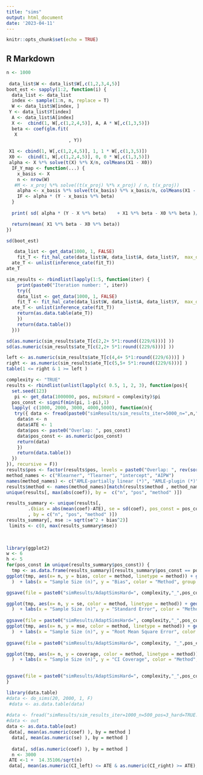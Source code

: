 ```yaml
---
title: "sims"
output: html_document
date: '2023-04-11'
---
```


```r
knitr::opts_chunk$set(echo = TRUE)
```

## R Markdown
 

```r
n <- 1000
 
 data_list$W <- data_list$W[,c(1,2,3,4,5)]
boot_est <- sapply(1:2, function(i) {
  data_list <- data_list
  index <- sample(1:n, n, replace = T)
  W <- data_list$W[index, ]
 Y <- data_list$Y[index]
  A <- data_list$A[index]
  X <-  cbind(1, W[,c(1,2,4,5)], A, A * W[,c(1,3,5)])
  beta <- coef(glm.fit(
   X
                       , Y))
 
 X1 <- cbind(1, W[,c(1,2,4,5)], 1, 1 * W[,c(1,3,5)])
 X0 <-  cbind(1, W[,c(1,2,4,5)], 0, 0 * W[,c(1,3,5)])
 alpha <- X %*% solve(t(X) %*% X/n, colMeans(X1 - X0))
  IF_Y_map <- function(...) {
    x_basis <- X
    n <- nrow(W)
   #M <- x_proj %*% solve((t(x_proj) %*% x_proj) / n, t(x_proj))
    alpha <- x_basis %*% solve(t(x_basis) %*% x_basis/n, colMeans(X1 - X0)  )
    IF <- alpha * (Y - x_basis %*% beta)
  }
 
  print( sd( alpha * (Y - X %*% beta)    + X1 %*% beta - X0 %*% beta )/sqrt(n))

  return(mean( X1 %*% beta - X0 %*% beta))
})

sd(boot_est)
```

```r
 
 
   data_list <- get_data(1000, 1, FALSE)
    fit_T <- fit_hal_cate(data_list$W, data_list$A, data_list$Y,  max_degree = 1, num_knots = 1, smoothness_orders = 1,max_degree_cate =1, num_knots_cate = 1, smoothness_orders_cate = 1,    screen_variables = TRUE, fit_control = list(parallel = TRUE))
  ate_T <- unlist(inference_cate(fit_T))
ate_T

```


```r
sim_results <- rbindlist(lapply(1:5, function(iter) {
    print(paste0("Iteration number: ", iter))
    try({
    data_list <- get_data(1000, 1, FALSE)
    fit_T <- fit_hal_cate(data_list$W, data_list$A, data_list$Y,  max_degree = 1, num_knots = 1, smoothness_orders = 1,max_degree_cate =1, num_knots_cate = 1, smoothness_orders_cate = 1,    screen_variables = TRUE, fit_control = list(parallel = TRUE))
  ate_T <- unlist(inference_cate(fit_T))
    return(as.data.table(ate_T))
    })
    return(data.table())
  }))

```

```r
sd(as.numeric(sim_results$ate_T[c(2,2+ 5*1:round((229/6)))] ))
sd(as.numeric(sim_results$ate_T[c(2,2+ 5*1:round((229/6)))] ))

left <- as.numeric(sim_results$ate_T[c(4,4+ 5*1:round((229/6)))] )
right <- as.numeric(sim_results$ate_T[c(5,5+ 5*1:round((229/6)))] )
table(1 <= right & 1 >= left )
```

 

```r
 
complexity <- "TRUE"
results <- rbindlist(unlist(lapply(c( 0.5, 1, 2, 3), function(pos){
  set.seed(123)
   pi <- get_data(1000000, pos, muIsHard = complexity)$pi
  pos_const <- signif(min(pi, 1-pi),1)
  lapply( c(1000, 2000, 3000, 4000,5000), function(n){
   try({ data <- fread(paste0("simResults/sim_results_iter=5000_n=",n,"_pos=", pos, "_hard=", complexity, ".csv"))
    data$n <- n
    data$ATE <- 1
    data$pos <- paste0("Overlap: ", pos_const)
    data$pos_const <- as.numeric(pos_const)
    return(data)
    })
    return(data.table())
  })
}), recursive = F))
results$pos <- factor(results$pos, levels = paste0("Overlap: ", rev(sort(unique(results$pos_const)))))
method_names <- c("Rlearner", "Tlearner", "intercept", "AIPW")
names(method_names) <- c("AMLE-partially linear (*)", "AMLE-plugin (*)", "intercept", "AIPW")
results$method <- names(method_names)[match(results$method , method_names)]
unique(results[, max(abs(coef)), by =  c("n", "pos", "method" )])

results_summary <- unique(results[, 
        .(bias = abs(mean(coef)-ATE), se = sd(coef), pos_const = pos_const[1], coverage =  mean(CI_left <= ATE & CI_right >= ATE))
        , by = c("n", "pos", "method" )])
results_summary[, mse := sqrt(se^2 + bias^2)]
 limits <- c(0, max(results_summary$mse))

 
 
library(ggplot2)
w <- 6
h <- 5
for(pos_const in unique(results_summary$pos_const)) {
  tmp <- as.data.frame(results_summary)[results_summary$pos_const == pos_const,]
ggplot(tmp, aes(x= n, y = bias, color = method, linetype = method)) + geom_line() + facet_wrap(~pos, ncol =1)  + theme_bw() + theme(axis.text.x = element_text(angle = 45, hjust = 1, vjust = 0.5), legend.position = "none",   legend.box = "horizontal" 
  )  + labs(x = "Sample Size (n)", y = "Bias", color = "Method", group = "Method", linetype = "Method") +  scale_y_continuous( limits = limits) 

ggsave(file = paste0("simResults/AdaptSimsHard=", complexity,"_",pos_const, "Bias.pdf") , width = w, height = h)

ggplot(tmp, aes(x= n, y = se, color = method, linetype = method)) + geom_line() + facet_wrap(~pos, ncol =1) + theme_bw()  + theme(axis.text.x = element_text(angle = 45, hjust = 1, vjust = 0.5), legend.position = "none",   legend.box = "horizontal" 
  )  + labs(x = "Sample Size (n)", y = "Standard Error", color = "Method", group = "Method", linetype = "Method") +  scale_y_continuous( limits = limits)
 
ggsave(file = paste0("simResults/AdaptSimsHard=", complexity,"_",pos_const, "SE.pdf"), width = w, height = h)
ggplot(tmp, aes(x= n, y = mse, color = method, linetype = method)) + geom_line() + facet_wrap(~pos, ncol =1) + theme_bw()  + theme(axis.text.x = element_text(angle = 45, hjust = 1, vjust = 0.5), legend.position = "none",   legend.box = "horizontal" 
  )  + labs(x = "Sample Size (n)", y = "Root Mean Square Error", color = "Method", group = "Method", linetype = "Method") +  scale_y_continuous( limits = limits)
 
ggsave(file = paste0("simResults/AdaptSimsHard=", complexity, "_",pos_const,"MSE.pdf"), width = w, height = h)

ggplot(tmp, aes(x= n, y = coverage, color = method, linetype = method)) + geom_line() + facet_wrap(~pos, ncol =1)+ scale_y_log10() + geom_hline(yintercept = 0.95, color = "grey") + theme_bw() + theme(axis.text.x = element_text(angle = 45, hjust = 1, vjust = 0.5), legend.position = "none",   legend.box = "horizontal" 
  )  + labs(x = "Sample Size (n)", y = "CI Coverage", color = "Method", group = "Method", linetype = "Method") +  scale_y_continuous(limits = c(0.5, 1))

 
ggsave(file = paste0("simResults/AdaptSimsHard=", complexity,"_",pos_const, "CI.pdf"), width = w, height = h)
}
```

```r

library(data.table)
#data <- do_sims(20, 2000, 1, F)
 #data <- as.data.table(data)
 
#data <- fread("simResults/sim_results_iter=1000_n=500_pos=3_hard=TRUE.csv")
#data <- out
data <- as.data.table(out)
 data[, mean(as.numeric(coef) ), by = method ]
  data[, mean(as.numeric(se) ), by = method ]
  
  data[, sd(as.numeric(coef) ), by = method ]
  n <- 3000
 ATE <-1 +  14.35106/sqrt(n)
 data[, mean(as.numeric(CI_left) <= ATE & as.numeric(CI_right) >= ATE), by = method ]
```
